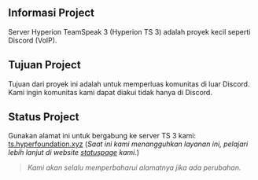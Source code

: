 ## Informasi Project
Server Hyperion TeamSpeak 3 (Hyperion TS 3) adalah proyek kecil seperti Discord (VoIP).

## Tujuan Project
Tujuan dari proyek ini adalah untuk memperluas komunitas di luar Discord. Kami ingin komunitas kami dapat diakui tidak hanya di Discord.

## Status Project
Gunakan alamat ini untuk bergabung ke server TS 3 kami: [ts.hyperfoundation.xyz](ts3server:/ts.hyperfoundation.xyz) (*Saat ini kami menangguhkan layanan ini, pelajari lebih lanjut di website [statuspage](https://hyperionfoundation.statuspage.io/incidents/gp5f9th0fnyx) kami.*)

> *Kami akan selalu memperbaharui alamatnya jika ada perubahan.*
